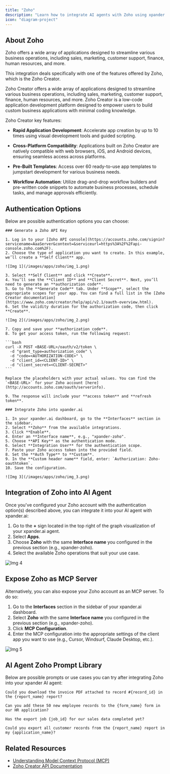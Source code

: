 ```yaml
---
title: "Zoho"
description: "Learn how to integrate AI agents with Zoho using xpander.ai. Create intelligent, low-code applications on Zoho Creator that leverage AI-driven automation, enabling your agents to analyze data, trigger workflows, and interact with customers seamlessly across your Zoho ecosystem."
icon: "diagram-project"
---
```


## About Zoho

Zoho offers a wide array of applications designed to streamline various business operations, including sales, marketing, customer support, finance, human resources, and more.

This integration deals specifically with one of the features offered by Zoho, which is the Zoho Creator.

Zoho Creator offers a wide array of applications designed to streamline various business operations, including sales, marketing, customer support, finance, human resources, and more. Zoho Creator is a low-code application development platform designed to empower users to build custom business applications with minimal coding knowledge.

Zoho Creator key features:

- **Rapid Application Development**: Accelerate app creation by up to 10 times using visual development tools and guided scripting. 

- **Cross-Platform Compatibility**: Applications built on Zoho Creator are natively compatible with web browsers, iOS, and Android devices, ensuring seamless access across platforms. 

- **Pre-Built Templates**: Access over 60 ready-to-use app templates to jumpstart development for various business needs. 

- **Workflow Automation**: Utilize drag-and-drop workflow builders and pre-written code snippets to automate business processes, schedule tasks, and manage approvals efficiently.

## Authentication Options

Below are possible authentication options you can choose:

<Tabs>

  <Tab title="API Access">

    ### Generate a Zoho API Key

    1. Log in to your [Zoho API console](https://accounts.zoho.com/signin?servicename=AaaServer&context=&serviceurl=https%3A%2F%2Fapi-console.zoho.com%2F).  
    2. Choose the type of application you want to create. In this example, we’ll create a **Self Client** app.

    ![Img 1](/images/apps/zoho/img_1.png)

    3. Select **Self Client** and click **Create**.  
    4. You’ll see the **Client ID** and **Client Secret**. Next, you’ll need to generate an **authorization code**.  
    5. Go to the **Generate Code** tab. Under **Scope**, select the appropriate scopes for your app. You can find a full list in the [Zoho Creator documentation](https://www.zoho.com/creator/help/api/v2.1/oauth-overview.html).  
    6. Set the validity duration for the authorization code, then click **Create**.

    ![Img 2](/images/apps/zoho/img_2.png)

    7. Copy and save your **authorization code**.  
    8. To get your access token, run the following request:

    ```bash
    curl -X POST <BASE-URL>/oauth/v2/token \
      -d "grant_type=authorization_code" \
      -d "code=<AUTHORIZATION-CODE>" \
      -d "client_id=<CLIENT-ID>" \
      -d "client_secret=<CLIENT-SECRET>"
    ```

    Replace the placeholders with your actual values. You can find the `<BASE-URL>` for your Zoho account [here](http://accounts.zoho.com/oauth/serverinfo).  

    9. The response will include your **access token** and **refresh token**.

    ### Integrate Zoho into xpander.ai

    1. In your xpander.ai dashboard, go to the **Interfaces** section in the sidebar.  
    2. Select **Zoho** from the available integrations.  
    3. Click **Enable**.  
    4. Enter an **Interface name**, e.g., "xpander-zoho".  
    5. Choose **API Key** as the authentication mode.  
    6. Select **Integration User** for the authentication scope.  
    7. Paste your Zoho access token into the provided field.  
    8. Set the **Auth Type** to **Custom**.  
    9. In the **Custom header name** field, enter: `Authorization: Zoho-oauthtoken`.  
    10. Save the configuration.

    ![Img 3](/images/apps/zoho/img_3.png)

  </Tab>
</Tabs>

## Integration of Zoho into AI Agent

Once you've configured your Zoho account with the authentication option(s) described above, you can integrate it into your AI agent with xpander.ai:

1. Go to the **+** sign located in the top right of the graph visualization of your xpander.ai agent.  
2. Select **Apps**.  
3. Choose **Zoho** with the same **Interface name** you configured in the previous section (e.g., xpander-zoho).  
4. Select the available Zoho operations that suit your use case.  

![Img 4](/images/apps/zoho/img_4.png)

## Expose Zoho as MCP Server

Alternatively, you can also expose your Zoho account as an MCP server. To do so:

1. Go to the **Interfaces** section in the sidebar of your xpander.ai dashboard.  
2. Select **Zoho** with the same **Interface name** you configured in the previous section (e.g., xpander-zoho).  
3. Click **MCP Configuration**.  
4. Enter the MCP configuration into the appropriate settings of the client app you want to use (e.g., Cursor, Windsurf, Claude Desktop, etc.).

![Img 5](/images/apps/zoho/img_5.png)

## AI Agent Zoho Prompt Library

Below are possible prompts or use cases you can try after integrating Zoho into your xpander AI agent:

```
Could you download the invoice PDF attached to record #{record_id} in the {report_name} report?
```

````
Can you add these 50 new employee records to the {form_name} form in our HR application?
````

```
Has the export job {job_id} for our sales data completed yet?
```

```
Could you export all customer records from the {report_name} report in my {application_name}?
```

## Related Resources

- [Understanding Model Context Protocol (MCP)](/docs/05-human-interfaces/04-mcp)
- [Zoho Creator API Documentation](https://www.zoho.com/creator/help/api/v2.1/)